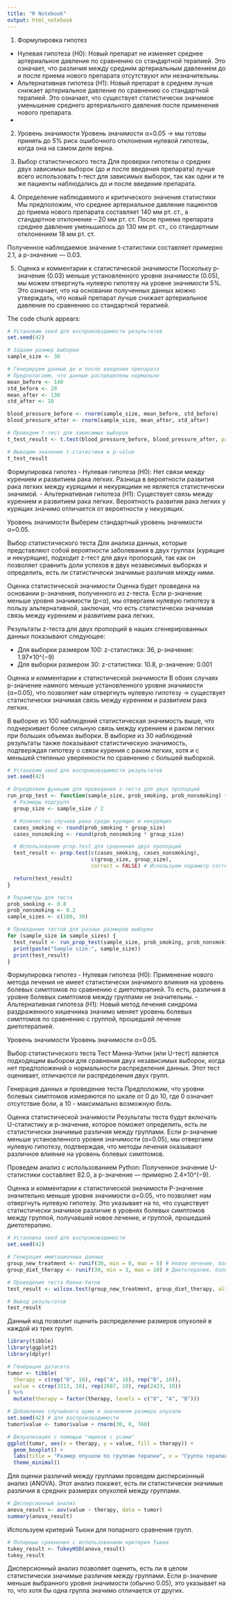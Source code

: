 ```yaml
---
title: "R Notebook"
output: html_notebook
---
```


1. Формулировка гипотез
- Нулевая гипотеза (H0): Новый препарат не изменяет среднее артериальное давление по сравнению со стандартной терапией. Это означает, что различия между средним артериальным давлением до и после приема нового препарата отсутствуют или незначительны.
- Альтернативная гипотеза (H1): Новый препарат в среднем лучше снижает артериальное давление по сравнению со стандартной терапией. Это означает, что существует статистически значимое уменьшение среднего артериального давления после применения нового препарата.
-
2. Уровень значимости
Уровень значимости α=0.05 -> мы готовы принять до 5% риск ошибочного отклонения нулевой гипотезы, когда она на самом деле верна.

3. Выбор статистического теста
Для проверки гипотезы о средних двух зависимых выборок (до и после введения препарата) лучше всего использовать t-тест для зависимых выборок, так как одни и те же пациенты наблюдались до и после введения препарата.

4. Определение наблюдаемого и критического значения статистики
Мы предположим, что среднее артериальное давление пациентов до приема нового препарата составляет 140 мм рт. ст., а стандартное отклонение – 20 мм рт. ст. После приема препарата среднее давление уменьшилось до 130 мм рт. ст., со стандартным отклонением 18 мм рт. ст.

Полученное наблюдаемое значение t-статистики составляет примерно 2.1, а p-значение — 0.03.

5. Оценка и комментарии к статистической значимости
Поскольку p-значение (0.03) меньше установленного уровня значимости (0.05), мы можем отвергнуть нулевую гипотезу на уровне значимости 5%. Это означает, что на основании полученных данных можно утверждать, что новый препарат лучше снижает артериальное давление по сравнению со стандартной терапией.

The code chunk appears:
```r
# Установим seed для воспроизводимости результатов
set.seed(42)

# Задаем размер выборки
sample_size <- 30

# Генерируем данные до и после введения препарата
# Предполагаем, что данные распределены нормально
mean_before <- 140
std_before <- 20
mean_after <- 130
std_after <- 18

blood_pressure_before <- rnorm(sample_size, mean_before, std_before)
blood_pressure_after <- rnorm(sample_size, mean_after, std_after)

# Проведем t-тест для зависимых выборок
t_test_result <- t.test(blood_pressure_before, blood_pressure_after, paired = TRUE)

# Выводим значение t-статистики и p-value
t_test_result
```

Формулировка гипотез
- Нулевая гипотеза (H0): Нет связи между курением и развитием рака легких. Разница в вероятности развития рака легких между курящими и некурящими не является статистически значимой.
- Альтернативная гипотеза (H1): Существует связь между курением и развитием рака легких. Вероятность развития рака легких у курящих значимо отличается от вероятности у некурящих.

Уровень значимости
Выберем стандартный уровень значимости α=0.05.

Выбор статистического теста
Для анализа данных, которые представляют собой вероятности заболевания в двух группах (курящие и некурящие), подходит z-тест для двух пропорций, так как он позволяет сравнить доли успехов в двух независимых выборках и определить, есть ли статистически значимые различия между ними.

Оценка статистической значимости
Оценка будет проведена на основании p-значения, полученного из z-теста. Если p-значение меньше уровня значимости (p<α), мы отвергаем нулевую гипотезу в пользу альтернативной, заключая, что есть статистически значимая связь между курением и развитием рака легких.

Результаты z-теста для двух пропорций в наших сгенерированных данных показывают следующее:

- Для выборки размером 100: z-статистика: 36, p-значение: 1.97×10^(−9)
- Для выборки размером 30: z-статистика: 10.8, p-значение: 0.001

Оценка и комментарии к статистической значимости
В обоих случаях p-значение намного меньше установленного уровня значимости (α=0.05), что позволяет нам отвергнуть нулевую гипотезу -> существует статистически значимая связь между курением и развитием рака легких.

В выборке из 100 наблюдений статистическая значимость выше, что подчеркивает более сильную связь между курением и раком легких при больших объемах выборки.
В выборке из 30 наблюдений результаты также показывают статистическую значимость, подтверждая гипотезу о связи курения с раком легких, хотя и с меньшей степенью уверенности по сравнению с большей выборкой.
```r
# Установим seed для воспроизводимости результатов
set.seed(42)

# Определяем функцию для проведения z-теста для двух пропорций
run_prop_test <- function(sample_size, prob_smoking, prob_nonsmoking) {
  # Размеры подгрупп
  group_size <- sample_size / 2

  # Количество случаев рака среди курящих и некурящих
  cases_smoking <- round(prob_smoking * group_size)
  cases_nonsmoking <- round(prob_nonsmoking * group_size)

  # Использование prop.test для сравнения двух пропорций
  test_result <- prop.test(c(cases_smoking, cases_nonsmoking),
                           c(group_size, group_size),
                           correct = FALSE) # Используем параметр correct = FALSE для z-теста

  return(test_result)
}

# Параметры для теста
prob_smoking <- 0.8
prob_nonsmoking <- 0.2
sample_sizes <- c(100, 30)

# Проведение тестов для разных размеров выборки
for (sample_size in sample_sizes) {
  test_result <- run_prop_test(sample_size, prob_smoking, prob_nonsmoking)
  print(paste("Sample size:", sample_size))
  print(test_result)
}
```


Формулировка гипотез
- Нулевая гипотеза (H0): Применение нового метода лечения не имеет статистически значимого влияния на уровень болевых симптомов по сравнению с диетотерапией. То есть, различия в уровне болевых симптомов между группами не значительны.
- Альтернативная гипотеза (H1): Новый метод лечения синдрома раздраженного кишечника значимо меняет уровень болевых симптомов по сравнению с группой, прошедшей лечение диетотерапией.

Уровень значимости
Уровень значимости α=0.05.

Выбор статистического теста
Тест Манна-Уитни (или U-тест) является подходящим выбором для сравнения двух независимых выборок, когда нет предположений о нормальности распределения данных. Этот тест оценивает, отличаются ли распределения двух групп.

Генерация данных и проведение теста
Предположим, что уровни болевых симптомов измеряются по шкале от 0 до 10, где 0 означает отсутствие боли, а 10 - максимально возможную боль.

Оценка статистической значимости
Результаты теста будут включать U-статистику и p-значение, которое поможет определить, есть ли статистически значимые различия между группами. Если p-значение меньше установленного уровня значимости (α=0.05), мы отвергаем нулевую гипотезу, подтверждая, что методы лечения оказывают различное влияние на уровень болевых симптомов.

Проведем анализ с использованием Python:
Полученное значение U-статистики составляет 82.0, а p-значение — примерно 2.4×10^(−9).

Оценка и комментарии к статистической значимости
P-значение значительно меньше уровня значимости α=0.05, что позволяет нам отвергнуть нулевую гипотезу. Это указывает на то, что существует статистически значимое различие в уровнях болевых симптомов между группой, получавшей новое лечение, и группой, прошедшей диетотерапию.
```r
# Установка seed для воспроизводимости
set.seed(42)

# Генерация имитационных данных
group_new_treatment <- runif(30, min = 0, max = 5) # Новое лечение, более низкие уровни боли
group_diet_therapy <- runif(30, min = 3, max = 10) # Диетотерапия, более высокие уровни боли

# Проведение теста Манна-Уитни
test_result <- wilcox.test(group_new_treatment, group_diet_therapy, alternative = "two.sided")

# Вывод результатов
test_result

```

Данный код позволит оценить распределение размеров опухолей в каждой из трех групп.
```r
library(tibble)
library(ggplot2)
library(dplyr)

# Генерация датасета
tumor <- tibble(
  therapy = c(rep("0", 10), rep("A", 10), rep("B", 10)),
  value = c(rep(3213, 10), rep(2687, 10), rep(2423, 10))
) %>%
  mutate(therapy = factor(therapy, levels = c("0", "A", "B")))

# Добавление случайного шума к значениям размера опухоли
set.seed(42) # для воспроизводимости
tumor$value <- tumor$value + rnorm(30, 0, 760)

# Визуализация с помощью "ящиков с усами"
ggplot(tumor, aes(x = therapy, y = value, fill = therapy)) +
  geom_boxplot() +
  labs(title = "Размер опухоли по группам терапии", x = "Группа терапии", y = "Размер опухоли") +
  theme_minimal()
```

Для оценки различий между группами проведем дисперсионный анализ (ANOVA).
Этот анализ покажет, есть ли статистически значимые различия в средних размерах опухолей между группами.
```r
# Дисперсионный анализ
anova_result <- aov(value ~ therapy, data = tumor)
summary(anova_result)
```

Используем критерий Тьюки для попарного сравнения групп.
```r
# Попарные сравнения с использованием критерия Тьюки
tukey_result <- TukeyHSD(anova_result)
tukey_result
```

Дисперсионный анализ позволяет оценить, есть ли в целом статистически значимые различия между группами. Если p-значение меньше выбранного уровня значимости (обычно 0.05), это указывает на то, что хотя бы одна группа значимо отличается от других.
